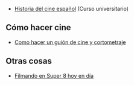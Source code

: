 {{header|1=Bibliografía sobre cine}}

* [https://www.youtube.com/playlist?list=PL_a1TI5CC9RFpLrreSGaNwYCNRg0SwS9h Historia del cine español] (Curso universitario)

== Cómo hacer cine ==

* [https://www.youtube.com/watch?v=cRmgNMZxUx8 Como hacer un guión de cine y cortometraje]

== Otras cosas ==

* [https://www.youtube.com/watch?v=TPtINdYoz3c Filmando en Super 8 hoy en día]

{{cine}}
{{footer}}
